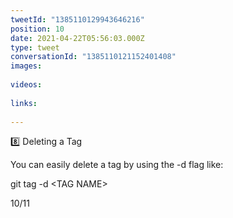 ```yaml
---
tweetId: "1385110129943646216"
position: 10
date: 2021-04-22T05:56:03.000Z
type: tweet
conversationId: "1385110121152401408"
images:
  
videos:
  
links:
  
---
```

8️⃣ Deleting a Tag

You can easily delete a tag by using the -d flag like:

git tag -d &lt;TAG NAME&gt;

10/11
